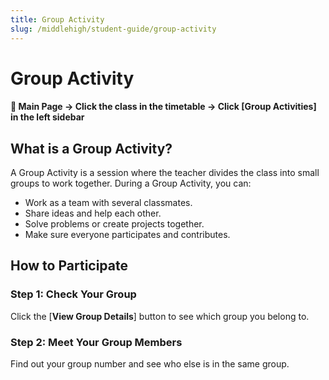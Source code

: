 ```yaml
---
title: Group Activity
slug: /middlehigh/student-guide/group-activity
---
```



# Group Activity

#### 📍 Main Page → Click the class in the timetable → Click [Group Activities] in the left sidebar

## What is a Group Activity?

A Group Activity is a session where the teacher divides the class into small groups to work together.
During a Group Activity, you can:

- Work as a team with several classmates.
- Share ideas and help each other.
- Solve problems or create projects together.
- Make sure everyone participates and contributes.

## How to Participate

### Step 1: Check Your Group

Click the [**View Group Details**] button to see which group you belong to.

### Step 2: Meet Your Group Members

Find out your group number and see who else is in the same group.

